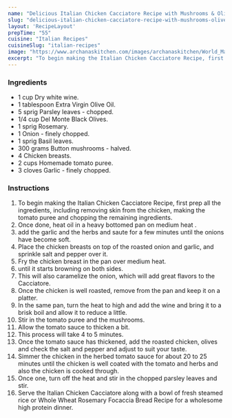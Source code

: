 ---
name: "Delicious Italian Chicken Cacciatore Recipe with Mushrooms & Olives - (Poultry & Vegetable Hunter's Stew)"
slug: "delicious-italian-chicken-cacciatore-recipe-with-mushrooms-olives-poultry-vegetable-hunter's-stew"
layout: 'RecipeLayout'
prepTime: "55"
cuisine: "Italian Recipes"
cuisineSlug: "italian-recipes"
image: "https://www.archanaskitchen.com/images/archanaskitchen/World_Main_Course/Delicious_Italian_Chicken_Cacciatore_Recipe_Mushrooms_and_Olives-1.jpg"
excerpt: "To begin making the Italian Chicken Cacciatore Recipe, first prep all the ingredients, including removing skin from the chicken, making the tomato puree and chopping the remaining ingredients"
---

### Ingredients

- 1 cup Dry white wine.
- 1 tablespoon Extra Virgin Olive Oil.
- 5 sprig Parsley leaves - chopped.
- 1/4 cup Del Monte Black Olives.
- 1 sprig Rosemary.
- 1 Onion - finely chopped.
- 1 sprig Basil leaves.
- 300 grams Button mushrooms - halved.
- 4 Chicken breasts.
- 2 cups Homemade tomato puree.
- 3 cloves Garlic - finely chopped.

### Instructions

1. To begin making the Italian Chicken Cacciatore Recipe, first prep all the ingredients, including removing skin from the chicken, making the tomato puree and chopping the remaining ingredients.
1. Once done, heat oil in a heavy bottomed pan on medium heat .
1. add the garlic and the herbs and saute for a few minutes until the onions have become soft.
1. Place the chicken breasts on top of the roasted onion and garlic, and sprinkle salt and pepper over it.
1. Fry the chicken breast in the pan over medium heat.
1. until it starts browning on both sides.
1. This will also caramelize the onion, which will add great flavors to the Cacciatore.
1. Once the chicken is well roasted, remove from the pan and keep it on a platter.
1. In the same pan, turn the heat to high and add the wine and bring it to a brisk boil and allow it to reduce a little.
1. Stir in the tomato puree and the mushrooms.
1. Allow the tomato sauce to thicken a bit.
1. This process will take 4 to 5 minutes.
1. Once the tomato sauce has thickened, add the roasted chicken, olives and check the salt and pepper and adjust to suit your taste.
1. Simmer the chicken in the herbed tomato sauce for about 20 to 25 minutes until the chicken is well coated with the tomato and herbs and also the chicken is cooked through.
1. Once one, turn off the heat and stir in the chopped parsley leaves and stir.
1. Serve the Italian Chicken Cacciatore along with a bowl of fresh steamed rice or Whole Wheat Rosemary Focaccia Bread Recipe for a wholesome high protein dinner.
